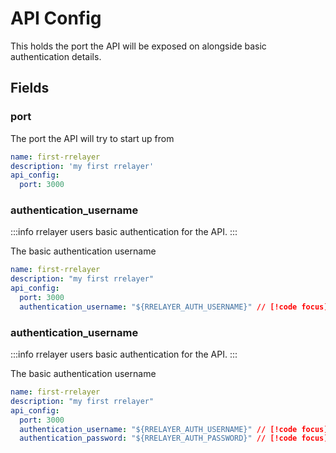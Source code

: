 # API Config

This holds the port the API will be exposed on alongside basic authentication details.

## Fields

### port

The port the API will try to start up from

```yaml [rrelayer.yaml]
name: first-rrelayer
description: 'my first rrelayer'
api_config:
  port: 3000
```

### authentication_username

:::info
rrelayer users basic authentication for the API.
:::

The basic authentication username

```yaml [rrelayer.yaml]
name: first-rrelayer
description: "my first rrelayer"
api_config:
  port: 3000
  authentication_username: "${RRELAYER_AUTH_USERNAME}" // [!code focus]
```

### authentication_username

:::info
rrelayer users basic authentication for the API.
:::

The basic authentication username

```yaml [rrelayer.yaml]
name: first-rrelayer
description: "my first rrelayer"
api_config:
  port: 3000
  authentication_username: "${RRELAYER_AUTH_USERNAME}" // [!code focus]
  authentication_password: "${RRELAYER_AUTH_PASSWORD}" // [!code focus]
```
